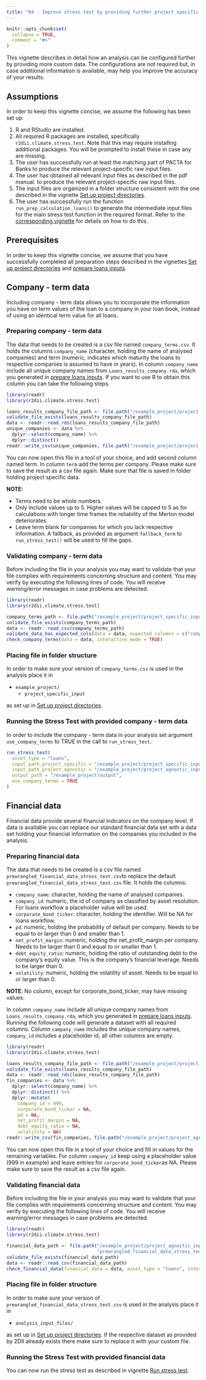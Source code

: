 ```yaml
---
title: "04 - Improve stress test by providing further project specific data"
---
```


```r
knitr::opts_chunk$set(
  collapse = TRUE,
  comment = "#>"
)
```

This vignette describes in detail how an analysis can be configured further by
providing more custom data. The configurations are not required but, in case
additional information is available, may help you improve the accuracy of your
results.

## Assumptions

In order to keep this vignette concise, we assume the following has been set up:

1. R and RStudio are installed.
2. All required R packages are installed, specifically
`r2dii.climate.stress.test`. Note that this may require installing additional
packages. You will be prompted to install these in case any are missing.
3. The user has successfully run at least the matching part of PACTA for Banks
to produce the relevant project-specific raw input files.
4. The user has obtained all relevant input files as described in the pdf manual.
to produce the relevant project-specific raw input files.
5. The input files are organized in a folder structure consistent with the one
described in the vignette [Set up project directories](https://2degreesinvesting.github.io/r2dii.climate.stress.test/articles/articles/01-setup-project-directories.html).
6. The user has successfully run the function `run_prep_calculation_loans()` to
generate the intermediate input files for the main stress test function in the
required format. Refer to the [corresponding vignette](https://2degreesinvesting.github.io/r2dii.climate.stress.test/articles/articles/02-prepare-loans-inputs.html)
for details on how to do this.

## Prerequisites
In order to keep this vignette concise, we assume that you have successfully
completed all preparation steps described in the vignettes [Set up project
directories](https://2degreesinvesting.github.io/r2dii.climate.stress.test/articles/articles/01-setup-project-directories.html)
and [prepare loans
inputs](https://2degreesinvesting.github.io/r2dii.climate.stress.test/articles/articles/02-prepare-loans-inputs.html).


## Company - term data
Including company - term data allows you to incorporate the information you have
on term values of the loan to a company in your loan book, instead of using an
identical term value for all loans.

### Preparing company - term data 
The data that needs to be created is a csv file named `company_terms.csv`. It
holds the columns `company_name` (character, holding the name of analysed
companies) and term (numeric, indicates which maturity the loans to respective
companies is assumed to have in years). In column `company_name` include all
unique company names from `Loans_results_company.rda`, which you generated in
[prepare loans
inputs](https://2degreesinvesting.github.io/r2dii.climate.stress.test/articles/articles/02-prepare-loans-inputs.html).
If you want to use R to obtain this column you can take the following steps.

```r
library(readr)
library(r2dii.climate.stress.test)

loans_results_company_file_path <- file.path("/example_project/project_specific_input", "Loans_results_company.rda")
validate_file_exists(loans_results_company_file_path)
data <- readr::read_rds(loans_results_company_file_path)
unique_companies <- data %>%
  dplyr::select(company_name) %>%
  dplyr::distinct()
readr::write_csv(unique_companies, file.path("/example_project/project_specific_input", "company_terms.csv"))

```

You can now open this file in a tool of your choice, and add second column named
term. In column `term` add the terms per company. Please make sure to save the
result as a csv file again. Make sure that file is saved in folder holding
project specific data.

**NOTE:** 

* Terms need to be whole numbers. 
* Only include values up to 5. Higher values will be capped to 5 as for
calculations with longer time frames the reliability of the Merton model
deteriorates.
* Leave term blank for companies for which you lack respective information. A
fallback, as provided as argument `fallback_term` to `run_stress_test()` will be
used to fill the gaps.

### Validating company - term data
Before including the file in your analysis you may want to validate that your
file complies with requirements concerning structure and content. You may verify
by executing the following lines of code. You will receive warning/error
messages in case problems are detected.
```r
library(readr)
library(r2dii.climate.stress.test)

company_terms_path <- file.path("/example_project/project_specific_input", "company_terms.csv")
validate_file_exists(company_terms_path)
data <- readr::read_csv(company_terms_path)
validate_data_has_expected_cols(data = data, expected_columns = c("company_name", "term"))
check_company_terms(data = data, interactive_mode = TRUE)
```

### Placing file in folder structure
In order to make sure your version of `company_terms.csv` is used in the
analysis place it in

* `example_project/`
    * `project_specific_input`
    
as set up in [Set up project
directories](https://2degreesinvesting.github.io/r2dii.climate.stress.test/articles/articles/01-setup-project-directories.html).

### Running the Stress Test with provided company - term data
In order to include the company - term data in your analysis set argument
`use_company_terms` to TRUE in the call to `run_stress_test`.
```r
run_stress_test(
  asset_type = "loans",
  input_path_project_specific = "/example_project/project_specific_input",
  input_path_project_agnostic = "/example_project/project_agnostic_input/",
  output_path = "/example_project/output",
  use_company_terms = TRUE
)
```

## Financial data
Financial data provide several financial indicators on the company level. If
data is available you can replace our standard financial data set with a data
set holding your financial information on the companies you included in the
analysis.  

### Preparing financial data
The data that needs to be created is a csv file named
`prewrangled_financial_data_stress_test.csv`to replace the default
`prewrangled_financial_data_stress_test.csv` file.
It holds the columns:

* `company_name`: character, holding the name of analysed companies.
* `company_id`: numeric, the id of company as classified by asset resolution.
For loans workflow a placeholder value will be used.
* `corporate_bond_ticker`: character, holding the identifier. Will be NA for
loans workflow.
* `pd`: numeric, holding the probability of default per company. Needs to be
equal to or larger than 0 and smaller than 1.
* `net_profit_margin`: numeric, holding the net_profit_margin per company. Needs
to be larger than 0 and equal to or smaller than 1.
* `debt_equity_ratio`: numeric, holding the ratio of outstanding debt to the
company's equity value. This is the company's financial leverage. Needs to be
larger than 0. 
* `volatility`: numeric, holding the volatility of asset. Needs to be equal to
or larger than 0.

**NOTE**: No column, except for corporate_bond_ticker, may have missing values.

In column `company_name` include all unique company names from
`Loans_results_company.rda`, which you generated in [prepare loans
inputs](https://2degreesinvesting.github.io/r2dii.climate.stress.test/articles/articles/02-prepare-loans-inputs.html).
Running the following code will generate a dataset with all required columns.
Column `campany_name` includes the unique company names, `company_id` includes a
placeholder id, all other columns are empty.

```r
library(readr)
library(r2dii.climate.stress.test)

loans_results_company_file_path <- file.path("/example_project/project_specific_input", "Loans_results_company.rda")
validate_file_exists(loans_results_company_file_path)
data <- readr::read_rds(loans_results_company_file_path)
fin_companies <- data %>%
  dplyr::select(company_name) %>%
  dplyr::distinct() %>% 
  dplyr::mutate(
    company_id = 999, 
    corporate_bond_ticker = NA,
    pd = NA,
    net_profit_margin = NA,
    debt_equity_ratio = NA,
    volatility = NA)
readr::write_csv(fin_companies, file.path("/example_project/project_agnostic_input", "prewrangled_financial_data_stress_test.csv")) # NOTE that this will overwrite financial data currently stored at the location if available
```

You can now open this file in a tool of your choice and fill in values for the
remaining variables. For column `company_id` keep using a placeholder value
(999 in example) and leave entries for `corporate_bond_ticker`as NA. Please make
sure to save the result as a csv file again.

### Validating financial data
Before including the file in your analysis you may want to validate that your
file complies with requirements concerning structure and content. You may verify
by executing the following lines of code. You will receive warning/error
messages in case problems are detected.
```r
library(readr)
library(r2dii.climate.stress.test)

financial_data_path <- file.path("/example_project/project_agnostic_input",
                                 "prewrangled_financial_data_stress_test.csv")
validate_file_exists(financial_data_path)
data <- readr::read_csv(financial_data_path)
check_financial_data(financial_data = data, asset_type = "loans", interactive_mode = TRUE)

```

### Placing file in folder structure
In order to make sure your version
of `prewrangled_financial_data_stress_test.csv` is used in the analysis place it
in

* `analysis_input_files/`  
    
as set up in [Set up project
directories](https://2degreesinvesting.github.io/r2dii.climate.stress.test/articles/articles/01-setup-project-directories.html).
If the respective dataset as provided by 2DII already exists there make sure to 
replace it with your custom file.

### Running the Stress Test with provided financial data
You can now run the stress test as described in vignette [Run stress test](https://2degreesinvesting.github.io/r2dii.climate.stress.test/articles/articles/03-run-stress-test.html).
